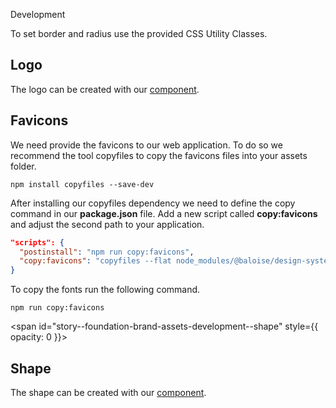 
<bal-doc-banner id="story--foundation-brand-assets-development--logo" subtitle="Foundation/Brand Assets" color="yellow">Development</bal-doc-banner>

<bal-doc-lead>To set border and radius use the provided CSS Utility Classes.</bal-doc-lead>

## Logo

The logo can be created with our [component](?path=/docs/components-logo--basic).

<Canvas withSource="open">
  <Story id="foundation-brand-assets-development--logo" />
</Canvas>

## Favicons

We need provide the favicons to our web application.
To do so we recommend the tool copyfiles to copy the favicons files into your assets folder.

```
npm install copyfiles --save-dev
```

After installing our copyfiles dependency we need to define the copy command in our **package.json** file.
Add a new script called **copy:favicons** and adjust the second path to your application.

```json
"scripts": {
  "postinstall": "npm run copy:favicons",
  "copy:favicons": "copyfiles --flat node_modules/@baloise/design-system-favicons/lib/* src/assets/favicons"
}
```

To copy the fonts run the following command.

```
npm run copy:favicons
```

<span id="story--foundation-brand-assets-development--shape" style={{ opacity: 0 }}></span>

## Shape

The shape can be created with our [component](?path=/docs/components-shape--basic).

<Canvas withSource="open">
  <Story id="foundation-brand-assets-development--shape" />
</Canvas>

<bal-doc-github link="/stories/foundation/brand-assets/02-development.docs.mdx"></bal-doc-github>
